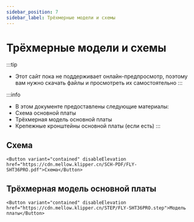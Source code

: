 ```yaml
---
sidebar_position: 7
sidebar_label: Трёхмерные модели и схемы
---
```





# Трёхмерные модели и схемы


:::tip
* Этот сайт пока не поддерживает онлайн-предпросмотр, поэтому вам нужно скачать файлы и просмотреть их самостоятельно
:::

:::info
* В этом документе предоставлены следующие материалы:
* Схема основной платы
* Трёхмерная модель основной платы
* Крепежные кронштейны основной платы (если есть)
:::

## Схема

    <Button variant="contained" disableElevation href="https://cdn.mellow.klipper.cn/SCH-PDF/FLY-SHT36PRO.pdf">Схема</Button>


## Трёхмерная модель основной платы

    <Button variant="contained" disableElevation href="https://cdn.mellow.klipper.cn/STEP/FLY-SHT36PRO.step">Модель платы</Button>

